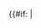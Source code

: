 {{#if: {{{style|}}} |<div id="image_annotation_note_{{{id|{{{1}}}}}}" class="image_annotation" style="display:none;">}}
<div class="image_annotation_view_x_{{{id|{{{1}}}}}}" id="image_annotation_view_x_{{{id|{{{1}}}}}}">{{{x|{{{2}}}}}}</div>
<div class="image_annotation_view_y_{{{id|{{{1}}}}}}" id="image_annotation_view_y_{{{id|{{{1}}}}}}">{{{y|{{{3}}}}}}</div>
<div class="image_annotation_view_w_{{{id|{{{1}}}}}}" id="image_annotation_view_w_{{{id|{{{1}}}}}}">{{{w|{{{4}}}}}}</div>
<div class="image_annotation_view_h_{{{id|{{{1}}}}}}" id="image_annotation_view_h_{{{id|{{{1}}}}}}">{{{h|{{{5}}}}}}</div>
<div class="image_annotation_full_width_{{{id|{{{1}}}}}}" id="image_annotation_full_width_{{{id|{{{1}}}}}}">{{{dimx|{{{6}}}}}}</div>
<div class="image_annotation_full_height_{{{id|{{{1}}}}}}" id="image_annotation_full_height_{{{id|{{{1}}}}}}">{{{dimy|{{{7}}}}}}</div>
<includeonly>{{#switch:{{NAMESPACE}}|File=[[Category:Images with annotations|{{PAGENAME}}]]}}</includeonly>
{{#if: {{{style|}}} |<div class="image_annotation_content_{{{id|{{{1}}}}}}" id="image_annotation_content_{{{id|{{{1}}}}}}">}}
{{#ifeq:{{{id|{{{1}}}}}}|10|{{#switch:{{NAMESPACE}}|File=[[Category:Images with 10+ annotations|{{PAGENAME}}]]}}}}